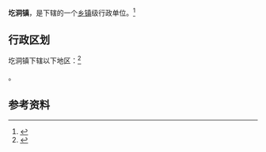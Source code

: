 {{中国乡级行政区|14/11/28/100/000}}

'''圪洞镇'''，是{{PRC admin/fullname|14/11/28/100/000|3}}下辖的一个[[乡镇|乡镇]]级行政单位。<ref>{{PRC admin/ref sgc|{{PRC admin/parent|14/11/28/100/000}}}}</ref>

== 行政区划 ==

圪洞镇下辖以下地区：<ref>{{PRC admin/ref sgc|14/11/28/100/000}}</ref>

{{PRC admin/children|14/11/28/100/000}}。

== 参考资料 ==

{{reflist}}

{{行政区划小作品}}
{{PRC admin/navcat|14/11/28/100/000}}